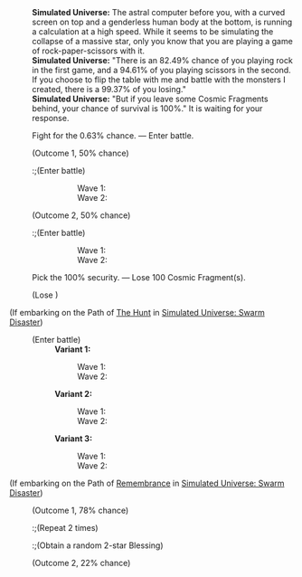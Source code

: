 {{Dialogue Start}}
:'''Simulated Universe:''' The astral computer before you, with a curved screen on top and a genderless human body at the bottom, is running a calculation at a high speed. While it seems to be simulating the collapse of a massive star, only you know that you are playing a game of rock-paper-scissors with it.
:'''Simulated Universe:''' "There is an 82.49% chance of you playing rock in the first game, and a 94.61% of you playing scissors in the second. If you choose to flip the table with me and battle with the monsters I created, there is a 99.37% of you losing."
:'''Simulated Universe:''' "But if you leave some Cosmic Fragments behind, your chance of survival is 100%." It is waiting for your response.
:{{DIcon|Star}} Fight for the 0.63% chance. &mdash; Enter battle.
:;(Outcome 1, 50% chance)
::;(Enter battle)
:::Wave 1: {{Enemy List|Silvermane Gunner*2/-25% HP; Silvermane Soldier*2/-25% HP}}
:::Wave 2: {{Enemy List|Mara-Struck Soldier*2/-25% HP; Disciples of Sanctus Medicus: Internal Alchemist*1/-25% HP}}
:;(Outcome 2, 50% chance)
::;(Enter battle)
:::Wave 1: {{Enemy List|Entranced Ingenium: Obedient Dracolion*2/-25% HP; Entranced Ingenium: Illumination Dragonfish*1/-25% HP}}
:::Wave 2: {{Enemy List|Voidranger: Reaver*2/-25% HP; Voidranger: Eliminator*1/-25% HP}}
:{{DIcon|Star}} Pick the 100% security. &mdash; Lose 100 Cosmic Fragment(s).
:;(Lose {{Item|Cosmic Fragment|20|x=100}})
;(If embarking on the Path of [[Simulated Universe: Swarm Disaster/Paths#The Hunt|The Hunt]] in [[Simulated Universe: Swarm Disaster]])
:{{SU Special Dialogue|The Hunt|Acutely sense the vulnerabilities of the astral computer.|Break down more dangerous vulnerabilities! Enter battle. After achieving victory, obtain 2 Enhanced Blessing(s) of 1- to 2-star rarity.}}
:;(Enter battle)
::'''Variant 1:'''
:::Wave 1: {{Enemy List|Voidranger: Reaver*2/+50% ATK, +200% HP, +50% SPD; Voidranger: Distorter*1/+50% ATK, +200% HP, +50% SPD}}
:::Wave 2: {{Enemy List|Automaton Beetle*2/+50% ATK, +200% HP, +50% SPD; Automaton Spider*1/+50% ATK, +200% HP, +50% SPD}}
::'''Variant 2:'''
:::Wave 1: {{Enemy List|Silvermane Gunner*2/+50% ATK, +200% HP, +50% SPD; Silvermane Soldier*2/+50% ATK, +200% HP, +50% SPD}}
:::Wave 2: {{Enemy List|Mara-Struck Soldier*2/+50% ATK, +200% HP, +50% SPD; Disciples of Sanctus Medicus: Internal Alchemist*1/+50% ATK, +200% HP, +50% SPD}}
::'''Variant 3:'''
:::Wave 1: {{Enemy List|Entranced Ingenium: Obedient Dracolion*2/+50% ATK, +200% HP, +50% SPD; Entranced Ingenium: Illumination Dragonfish*1/+50% ATK, +200% HP, +50% SPD}}
:::Wave 2: {{Enemy List|Voidranger: Reaver*2/+50% ATK, +200% HP, +50% SPD; Voidranger: Eliminator*1/+50% ATK, +200% HP, +50% SPD}}
;(If embarking on the Path of [[Simulated Universe: Swarm Disaster/Paths#Remembrance|Remembrance]] in [[Simulated Universe: Swarm Disaster]])
:{{SU Special Dialogue|Remembrance|You remember its rule! Scissors first!|Chance to obtain 2 random 2-star Blessing(s).}}
:;(Outcome 1, 78% chance)
::;(Repeat 2 times)
::;(Obtain a random 2-star Blessing)
:;(Outcome 2, 22% chance)
{{Dialogue End}}